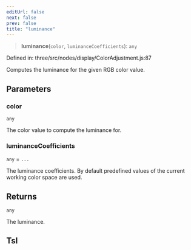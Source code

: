 ```yaml
---
editUrl: false
next: false
prev: false
title: "luminance"
---
```


> **luminance**(`color`, `luminanceCoefficients`): `any`

Defined in: three/src/nodes/display/ColorAdjustment.js:87

Computes the luminance for the given RGB color value.

## Parameters

### color

`any`

The color value to compute the luminance for.

### luminanceCoefficients

`any` = `...`

The luminance coefficients. By default predefined values of the current working color space are used.

## Returns

`any`

The luminance.

## Tsl
